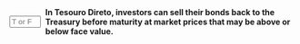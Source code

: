 ::: {.question-block}

<form onsubmit="event.preventDefault(); checkAnswerBox('module6_tf_q91','T')" style="display: flex; align-items: center; gap: 8px;">
<input type="text" id="module6_tf_q91" name="module6_tf_q91" maxlength="1" placeholder="T or F" style="width: 55px;" data-correct-answer="T" /> 
<label for="module6_tf_q91"><strong>In Tesouro Direto, investors can sell their bonds back to the Treasury before maturity at market prices that may be above or below face value.</strong></label>
</form>

<div id="feedback-module6_tf_q91" class="feedback" style="display:none;">
This is TRUE. Tesouro Direto allows early redemption through daily buyback by the Treasury, but the sale price reflects current market interest rates — which may result in gains or losses before maturity.
</div>

:::
